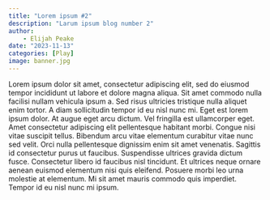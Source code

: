 ```yaml
---
title: "Lorem ipsum #2"
description: "Larum ipsum blog number 2"
author:
    - Elijah Peake
date: "2023-11-13"
categories: [Play]
image: banner.jpg
---
```


Lorem ipsum dolor sit amet, consectetur adipiscing elit, sed do eiusmod tempor incididunt ut labore et dolore magna aliqua. Sit amet commodo nulla facilisi nullam vehicula ipsum a. Sed risus ultricies tristique nulla aliquet enim tortor. A diam sollicitudin tempor id eu nisl nunc mi. Eget est lorem ipsum dolor. At augue eget arcu dictum. Vel fringilla est ullamcorper eget. Amet consectetur adipiscing elit pellentesque habitant morbi. Congue nisi vitae suscipit tellus. Bibendum arcu vitae elementum curabitur vitae nunc sed velit. Orci nulla pellentesque dignissim enim sit amet venenatis. Sagittis id consectetur purus ut faucibus. Suspendisse ultrices gravida dictum fusce. Consectetur libero id faucibus nisl tincidunt. Et ultrices neque ornare aenean euismod elementum nisi quis eleifend. Posuere morbi leo urna molestie at elementum. Mi sit amet mauris commodo quis imperdiet. Tempor id eu nisl nunc mi ipsum.